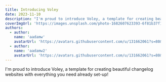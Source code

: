 ```yaml
---
title: Introducing Voley
date: 2023-11-10
description: "I'm proud to introduce Voley, a template for creating beautiful changelog websites with everything you need already set-up!"
coverImgUrl: 'https://images.unsplash.com/photo-1682607623393-6f81b37f1409?crop=entropy&cs=tinysrgb&fit=crop&fm=jpg&h=1080&ixid=MnwxfDB8MXxyYW5kb218MHx8fHx8fHx8MTY5OTYyNjU1NQ&ixlib=rb-4.0.3&q=80&w=1820'
authors:
  - author:
    name: 'aadamw'
    avatarUrl: 'https://avatars.githubusercontent.com/u/131662061?s=80&u=3991cf78f98ead44e9769ba67e59f6ad4052231d&v=4'
  - author:
    name: 'aadamw2'
    avatarUrl: 'https://avatars.githubusercontent.com/u/131662061?s=80&u=3991cf78f98ead44e9769ba67e59f6ad4052231d&v=4'
---
```


I'm proud to introduce Voley, a template for creating beautiful changelog websites with everything you need already set-up!
